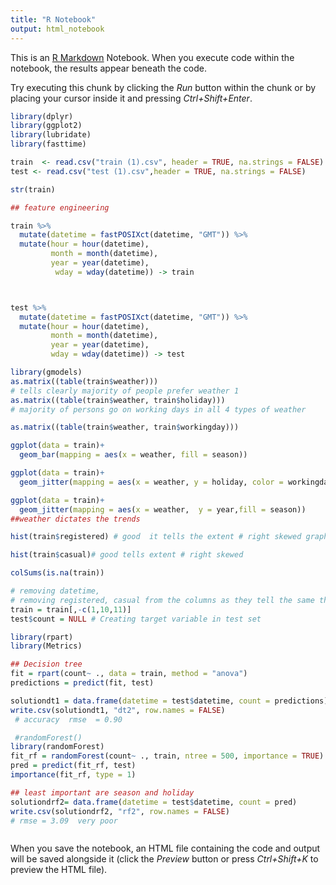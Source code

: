 ---
title: "R Notebook"
output: html_notebook
---

This is an [R Markdown](http://rmarkdown.rstudio.com) Notebook. When you execute code within the notebook, the results appear beneath the code. 

Try executing this chunk by clicking the *Run* button within the chunk or by placing your cursor inside it and pressing *Ctrl+Shift+Enter*. 

```{r}
library(dplyr)
library(ggplot2)
library(lubridate)
library(fasttime)
```

```{r}
train  <- read.csv("train (1).csv", header = TRUE, na.strings = FALSE) 
test <- read.csv("test (1).csv",header = TRUE, na.strings = FALSE)
```

```{r}
str(train)
```

```{r}
## feature engineering

train %>% 
  mutate(datetime = fastPOSIXct(datetime, "GMT")) %>% 
  mutate(hour = hour(datetime),
         month = month(datetime),
         year = year(datetime),
          wday = wday(datetime)) -> train



test %>% 
  mutate(datetime = fastPOSIXct(datetime, "GMT")) %>% 
  mutate(hour = hour(datetime),
         month = month(datetime),
         year = year(datetime),
         wday = wday(datetime)) -> test

```

```{r}
library(gmodels)
as.matrix((table(train$weather)))
# tells clearly majority of people prefer weather 1
as.matrix((table(train$weather, train$holiday)))
# majority of persons go on working days in all 4 types of weather

```

```{r}
as.matrix((table(train$weather, train$workingday)))

```

```{r}
ggplot(data = train)+
  geom_bar(mapping = aes(x = weather, fill = season))
```

```{r}
ggplot(data = train)+
  geom_jitter(mapping = aes(x = weather, y = holiday, color = workingday))

```

```{r}
ggplot(data = train)+
  geom_jitter(mapping = aes(x = weather,  y = year,fill = season))
##weather dictates the trends
```

```{r}
hist(train$registered) # good  it tells the extent # right skewed graph

```
```{r}
hist(train$casual)# good tells extent # right skewed
```

```{r}
colSums(is.na(train))
```

```{r}
# removing datetime,
# removing registered, casual from the columns as they tell the same thing as we have count already
train = train[,-c(1,10,11)]
test$count = NULL # Creating target variable in test set
```

```{r}
library(rpart)
library(Metrics)

## Decision tree
fit = rpart(count~ ., data = train, method = "anova")
predictions = predict(fit, test)
```

```{r}
solutiondt1 = data.frame(datetime = test$datetime, count = predictions)
write.csv(solutiondt1, "dt2", row.names = FALSE)
 # accuracy  rmse  = 0.90 
```

```{r}
 #randomForest()
library(randomForest)
fit_rf = randomForest(count~ ., train, ntree = 500, importance = TRUE)
pred = predict(fit_rf, test)
importance(fit_rf, type = 1)
```
```{r}
## least important are season and holiday
solutiondrf2= data.frame(datetime = test$datetime, count = pred)
write.csv(solutiondrf2, "rf2", row.names = FALSE)
# rmse = 3.09  very poor
```

```{r}

```






When you save the notebook, an HTML file containing the code and output will be saved alongside it (click the *Preview* button or press *Ctrl+Shift+K* to preview the HTML file).

